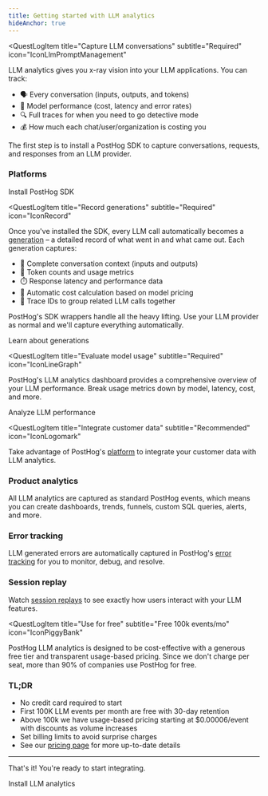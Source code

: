 ```yaml
---
title: Getting started with LLM analytics
hideAnchor: true
---
```




<QuestLog firstSpeechBubble="Let's get started!" lastSpeechBubble="Time to integrate LLM analytics!">

<QuestLogItem 
    title="Capture LLM conversations"
    subtitle="Required"
    icon="IconLlmPromptManagement"
>

LLM analytics gives you x-ray vision into your LLM applications. You can track:

- 🗣️ Every conversation (inputs, outputs, and tokens)
- 🤖 Model performance (cost, latency and error rates)
- 🔍 Full traces for when you need to go detective mode
- 💰 How much each chat/user/organization is costing you

  
The first step is to install a PostHog SDK to capture conversations, requests, and responses from an LLM provider.

### Platforms

<LLMsInstallationPlatforms />

<CallToAction type="primary" to="/docs/llm-analytics/installation">
Install PostHog SDK
</CallToAction>

</QuestLogItem>

<QuestLogItem 
  title="Record generations"
  subtitle="Required"
  icon="IconRecord"
>

  Once you've installed the SDK, every LLM call automatically becomes a [generation](/docs/llm-analytics/generations) – a detailed record of what went in and what came out. Each generation captures:

  - 📝 Complete conversation context (inputs and outputs)
  - 🔢 Token counts and usage metrics  
  - ⏱️ Response latency and performance data
  - 💸 Automatic cost calculation based on model pricing
  - 🔗 Trace IDs to group related LLM calls together

PostHog's SDK wrappers handle all the heavy lifting. Use your LLM provider as normal and we'll capture everything automatically. 
  
  <CallToAction type="primary" to="/docs/llm-analytics/generations">
    Learn about generations
  </CallToAction>

</QuestLogItem>

<QuestLogItem 
  title="Evaluate model usage"
  subtitle="Required"
  icon="IconLineGraph"
>

  PostHog's LLM analytics dashboard provides a comprehensive overview of your LLM performance. Break usage metrics down by model, latency, cost, and more.
  
<ProductScreenshot
  imageLight="https://res.cloudinary.com/dmukukwp6/image/upload/llma_dashboard_c710e66b5e.png"
  imageDark="https://res.cloudinary.com/dmukukwp6/image/upload/llma_dashboard_dark_aef0f67baf.png"
  alt="LLM observability dashboard"
  classes="rounded"
/>

  <CallToAction type="primary" to="/docs/llm-analytics/dashboard">
    Analyze LLM performance
  </CallToAction>

</QuestLogItem>

<QuestLogItem 
  title="Integrate customer data"
  subtitle="Recommended"
  icon="IconLogomark"
>

  Take advantage of PostHog's [platform](/docs) to integrate your customer data with LLM analytics.

  ### <IconGraph className="text-blue w-7 -mt-1 inline-block"/>  Product analytics

  All LLM analytics are captured as standard PostHog events, which means you can create dashboards, trends, funnels, custom SQL queries, alerts, and more. 

  <ProductScreenshot
    imageLight="https://res.cloudinary.com/dmukukwp6/image/upload/llma_insights_da40edc407.png"
    imageDark="https://res.cloudinary.com/dmukukwp6/image/upload/llma_insights_dark_558f8f2cd8.png"
    alt="LLM observability dashboard"
    classes="rounded"
/>

  ### <IconWarning className="text-orange w-7 -mt-1 inline-block"/>  Error tracking

  LLM generated errors are automatically captured in PostHog's [error tracking](/docs/error-tracking) for you to monitor, debug, and resolve.

  <ProductScreenshot
    imageLight="https://res.cloudinary.com/dmukukwp6/image/upload/llma_error_4edcb7d7a1.png"
    imageDark="https://res.cloudinary.com/dmukukwp6/image/upload/llma_error_dark_a298d3f2b7.png"
    alt="LLM analytics error tracking"
    classes="rounded"
/>

  ### <IconRewindPlay className="text-yellow w-7 -mt-1 inline-block"/> Session replay
  
  Watch [session replays](/docs/session-replay) to see exactly how users interact with your LLM features.

  <ProductScreenshot
    imageLight="https://res.cloudinary.com/dmukukwp6/image/upload/llma_session_replay_95b9268668.png"
    imageDark="https://res.cloudinary.com/dmukukwp6/image/upload/llma_session_replay_dark_767332d926.png"
    alt="LLM analytics session replay"
    classes="rounded"
/>

</QuestLogItem>

<QuestLogItem 
  title="Use for free"
  subtitle="Free 100k events/mo"
  icon="IconPiggyBank"
>

  PostHog LLM analytics is designed to be cost-effective with a generous free tier and transparent usage-based pricing. Since we don't charge per seat, more than 90% of companies use PostHog for free.

### TL;DR

  - No credit card required to start
  - First 100K LLM events per month are free with 30-day retention
  - Above 100k we have usage-based pricing starting at $0.00006/event with discounts as volume increases
  - Set billing limits to avoid surprise charges
  - See our [pricing page](/pricing) for more up-to-date details

--- 

That's it! You're ready to start integrating.

  <CallToAction type="primary" to="/docs/llm-analytics/installation">
    Install LLM analytics
  </CallToAction>

</QuestLogItem>

</QuestLog>

